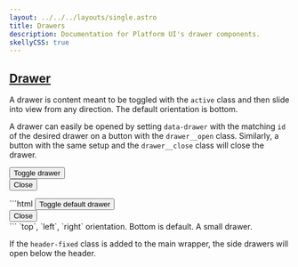 ```yaml
---
layout: ../../../layouts/single.astro
title: Drawers
description: Documentation for Platform UI's drawer components.
skellyCSS: true
---
```


<Requierjs />

## [Drawer](#drawer)

A drawer is content meant to be toggled with the `active` class and then slide into view from any direction. The default orientation is bottom.

A drawer can easily be opened by setting `data-drawer` with the matching `id` of the desired drawer on a button with the `drawer__open` class. Similarly, a button with the same setup and the `drawer__close` class will close the drawer.

<Codedemo>
<div class="block-container mt-3">
  <button class="button drawer__open" data-drawer="default">Toggle drawer</button>
</div>
<div id="default" class="drawer">
  <div class="drawer__inner">
   <div class="drawer__content">
      <div class="flex flex--justify-end mb-3">
        <button class="button drawer__close" data-drawer="default">Close <i class="pi-times" aria-hidden="true"></i></button>
      </div>
      <p class="skeleton" data-lines="5" role="presentation"></p>
    </div>
  </div>
</div>
</Codedemo>

<Codemarkup>
```html
<button class="button drawer__open" data-drawer="default">
  Toggle default drawer
</button>
<!-- Default Drawer -->
<div id="default" class="drawer">
  <div class="drawer__inner">
    <div class="drawer__header">
      <button class="button drawer__close" data-drawer="default">
        Close 
        <i class="pi-times" aria-hidden="true"></i>
      </button>
      <!-- Drawer header goes here! -->
    </div>
    <div class="drawer__content">
      <!-- Drawer content goes here! -->
    </div>
  </div>
</div>
```
</Codemarkup>

<Modifiers data="true" >
  <Modifiersrow 
    modifier="drawer-{ top, left, right }"
    attr="data-drawer">
    `top`, `left`, `right` orientation. Bottom is default.
  </Modifiersrow>
  <Modifiersrow 
    modifier="drawer--single-row"
    attr="data-drawer">
    A small drawer.
  </Modifiersrow>
</Modifiers >

<Callout header="Drawer Tip" >

  <p>If the <code>header-fixed</code> class is added to the main wrapper, the side drawers will open below the header.</p>
  
</Callout >